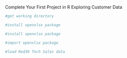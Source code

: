Complete Your First Project in R
Exploring Customer Data

```{r}
#get working directory

```


```{r}
#install openxlsx package

```


```{r}
#install openxlsx package

```


```{r}
#import openxlsx package

```


```{r}
#load Red30 Tech Sales data

```
